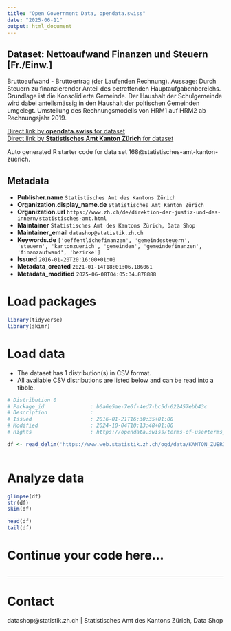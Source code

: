 ```yaml
---
title: "Open Government Data, opendata.swiss"
date: "2025-06-11"
output: html_document
---
```


## Dataset: Nettoaufwand Finanzen und Steuern [Fr./Einw.]

Bruttoaufwand - Bruttoertrag (der Laufenden Rechnung). Aussage: Durch Steuern zu finanzierender Anteil des betreffenden Hauptaufgabenbereichs. Grundlage ist die Konsolidierte Gemeinde. Der Haushalt der Schulgemeinde wird dabei anteilsmässig in den Haushalt der poltischen Gemeinden umgelegt. Umstellung des Rechnungsmodells von HRM1 auf HRM2 ab Rechnungsjahr 2019.

[Direct link by **opendata.swiss** for dataset](https://opendata.swiss/de/dataset/nettoaufwand-finanzen-und-steuern-fr-einw)<br>
[Direct link by **Statistisches Amt Kanton Zürich** for dataset](https://www.zh.ch/de/politik-staat/gemeinden/gemeindeportraet.html)

Auto generated R starter code for data set 168@statistisches-amt-kanton-zuerich.

## Metadata

- **Publisher.name** `Statistisches Amt des Kantons Zürich`
- **Organization.display_name.de** `Statistisches Amt Kanton Zürich`
- **Organization.url** `https://www.zh.ch/de/direktion-der-justiz-und-des-innern/statistisches-amt.html`
- **Maintainer** `Statistisches Amt des Kantons Zürich, Data Shop`
- **Maintainer_email** `datashop@statistik.zh.ch`
- **Keywords.de** `['oeffentlichefinanzen', 'gemeindesteuern', 'steuern', 'kantonzuerich', 'gemeinden', 'gemeindefinanzen', 'finanzaufwand', 'bezirke']`
- **Issued** `2016-01-20T20:16:00+01:00`
- **Metadata_created** `2021-01-14T18:01:06.186061`
- **Metadata_modified** `2025-06-08T04:05:34.878888`


# Load packages

```r

library(tidyverse)
library(skimr)

```

# Load data

-   The dataset has 1 distribution(s) in CSV format.
-   All available CSV distributions are listed below and can be read into a tibble.

```r

# Distribution 0
# Package_id               : b6a6e5ae-7e6f-4ed7-bc5d-622457ebb43c
# Description              : 
# Issued                   : 2016-01-21T16:30:35+01:00
# Modified                 : 2024-10-04T10:13:48+01:00
# Rights                   : https://opendata.swiss/terms-of-use#terms_by

df <- read_delim('https://www.web.statistik.zh.ch/ogd/data/KANTON_ZUERICH_422.csv')



```

# Analyze data

```r

glimpse(df)
str(df)
skim(df)

head(df)
tail(df)

```

# Continue your code here...

```r

```

------------------------------------------------------------------------

# Contact

datashop@statistik.zh.ch | Statistisches Amt des Kantons Zürich, Data Shop
